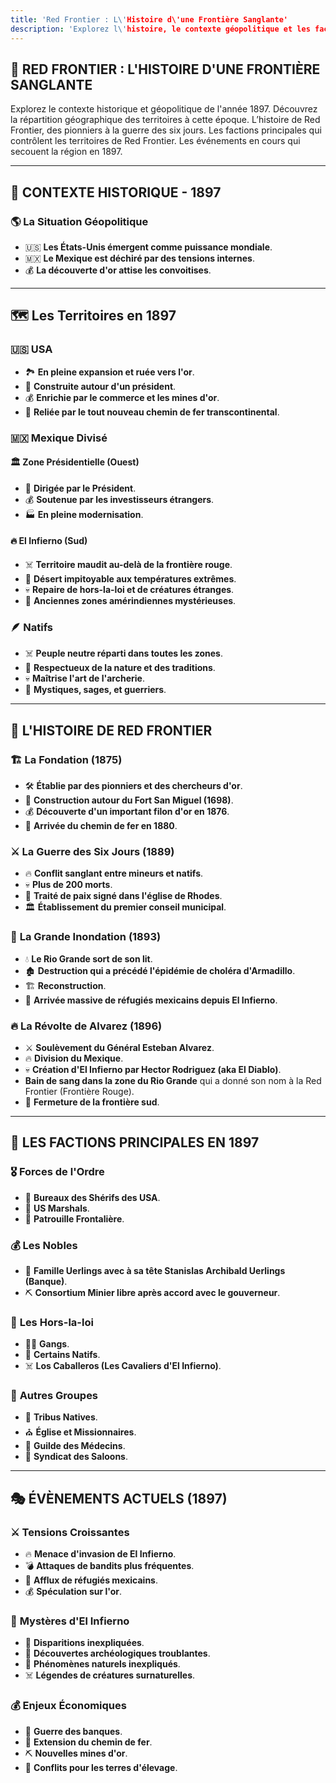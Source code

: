 ```yaml
---
title: 'Red Frontier : L\'Histoire d\'une Frontière Sanglante'
description: 'Explorez l\'histoire, le contexte géopolitique et les factions principales de Red Frontier en 1897.'
---
```


## 📜 RED FRONTIER : L'HISTOIRE D'UNE FRONTIÈRE SANGLANTE

<CardGroup cols={2}>
  <Card title="Contexte Historique - 1897" icon="globe" href="#contexte-historique">
    Explorez le contexte historique et géopolitique de l'année 1897.
  </Card>

  <Card title="Les Territoires en 1897" icon="map" href="#territoires-1897">
    Découvrez la répartition géographique des territoires à cette époque.
  </Card>

  <Card title="L'Histoire de Red Frontier" icon="book" href="#histoire-red-frontier">
    L’histoire de Red Frontier, des pionniers à la guerre des six jours.
  </Card>

  <Card title="Les Factions Principales en 1897" icon="users" href="#factions-principales">
    Les factions principales qui contrôlent les territoires de Red Frontier.
  </Card>

  <Card title="Événements Actuels (1897)" icon="calendar" href="#evenements-actuels">
    Les événements en cours qui secouent la région en 1897.
  </Card>
</CardGroup>

---

## <a id="contexte-historique"></a>🌅 CONTEXTE HISTORIQUE - 1897

### 🌎 La Situation Géopolitique

- 🇺🇸 **Les États-Unis émergent comme puissance mondiale**.
- 🇲🇽 **Le Mexique est déchiré par des tensions internes**.
- 💰 **La découverte d'or attise les convoitises**.

---

## <a id="territoires-1897"></a>🗺️ Les Territoires en 1897

### 🇺🇸 **USA**
- 🏞️ **En pleine expansion et ruée vers l'or**.
- 🏰 **Construite autour d'un président**.
- 💰 **Enrichie par le commerce et les mines d'or**.
- 🚂 **Reliée par le tout nouveau chemin de fer transcontinental**.

### 🇲🇽 **Mexique Divisé**

#### 🏛️ Zone Présidentielle (Ouest)
- 👑 **Dirigée par le Président**.
- 💰 **Soutenue par les investisseurs étrangers**.
- 🏭 **En pleine modernisation**.

#### 🔥 **El Infierno (Sud)**
- ☠️ **Territoire maudit au-delà de la frontière rouge**.
- 🌵 **Désert impitoyable aux températures extrêmes**.
- 💀 **Repaire de hors-la-loi et de créatures étranges**.
- 🏺 **Anciennes zones amérindiennes mystérieuses**.

### 🪶 **Natifs**
- ☠️ **Peuple neutre réparti dans toutes les zones**.
- 🌵 **Respectueux de la nature et des traditions**.
- 💀 **Maîtrise l'art de l'archerie**.
- 🏺 **Mystiques, sages, et guerriers**.

---

## <a id="histoire-red-frontier"></a>📖 L'HISTOIRE DE RED FRONTIER

### 🏗️ **La Fondation (1875)**
- 🛠️ **Établie par des pionniers et des chercheurs d'or**.
- 🏰 **Construction autour du Fort San Miguel (1698)**.
- 💰 **Découverte d'un important filon d'or en 1876**.
- 🚂 **Arrivée du chemin de fer en 1880**.

### ⚔️ **La Guerre des Six Jours (1889)**
- 🔥 **Conflit sanglant entre mineurs et natifs**.
- 💀 **Plus de 200 morts**.
- 🤝 **Traité de paix signé dans l'église de Rhodes**.
- 🏛️ **Établissement du premier conseil municipal**.

### 🌊 **La Grande Inondation (1893)**
- 💧 **Le Rio Grande sort de son lit**.
- 🏚️ **Destruction qui a précédé l'épidémie de choléra d'Armadillo**.
- 🏗️ **Reconstruction**.
- 👥 **Arrivée massive de réfugiés mexicains depuis El Infierno**.

### 🔥 **La Révolte de Alvarez (1896)**
- ⚔️ **Soulèvement du Général Esteban Alvarez**.
- 🔥 **Division du Mexique**.
- 💀 **Création d'El Infierno par Hector Rodriguez (aka El Diablo)**.
- **Bain de sang dans la zone du Rio Grande** qui a donné son nom à la Red Frontier (Frontière Rouge).
- 🚫 **Fermeture de la frontière sud**.

---

## <a id="factions-principales"></a>👥 LES FACTIONS PRINCIPALES EN 1897

### 🎖️ **Forces de l'Ordre**
- 👮 **Bureaux des Shérifs des USA**.
- 🤠 **US Marshals**.
- 🐎 **Patrouille Frontalière**.

### 💰 **Les Nobles**
- 🏦 **Famille Uerlings avec à sa tête Stanislas Archibald Uerlings (Banque)**.
- ⛏️ **Consortium Minier libre après accord avec le gouverneur**.

### 🦹 **Les Hors-la-loi**
- 🏴‍☠️ **Gangs**.
- 🐺 **Certains Natifs**.
- ☠️ **Los Caballeros (Les Cavaliers d'El Infierno)**.

### 🌟 **Autres Groupes**
- 🏹 **Tribus Natives**.
- ⛪ **Église et Missionnaires**.
- 🏥 **Guilde des Médecins**.
- 🎰 **Syndicat des Saloons**.

---

## <a id="evenements-actuels"></a>🎭 ÉVÈNEMENTS ACTUELS (1897)

### ⚔️ **Tensions Croissantes**
- 🔥 **Menace d'invasion de El Infierno**.
- 💣 **Attaques de bandits plus fréquentes**.
- 👥 **Afflux de réfugiés mexicains**.
- 💰 **Spéculation sur l'or**.

### 🌵 **Mystères d'El Infierno**
- 👻 **Disparitions inexpliquées**.
- 🏺 **Découvertes archéologiques troublantes**.
- 🌋 **Phénomènes naturels inexpliqués**.
- ☠️ **Légendes de créatures surnaturelles**.

### 💰 **Enjeux Économiques**
- 🏦 **Guerre des banques**.
- 🚂 **Extension du chemin de fer**.
- ⛏️ **Nouvelles mines d'or**.
- 🐎 **Conflits pour les terres d'élevage**.
